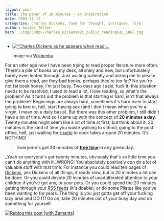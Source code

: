 ```yaml
---
layout: post
title: The power of 20 minutes - an inspiration
date: 2009-11-12
categories: Charles Dickens, food for thought, intrigues, life
author: Swizec Teller
hero: ./img/300px-Charles_Dickens%2C_public_reading%2C_1867.jpg
---
```


-   [!["Charles Dickens as he appears when readi...](./img/300px-Charles_Dickens%2C_public_reading%2C_1867.jpg '"Charles Dickens as he appears when readi...')](http://commons.wikipedia.org/wiki/Image:Charles_Dickens%2C_public_reading%2C_1867.jpg)

    Image via [Wikipedia](http://commons.wikipedia.org/wiki/Image:Charles_Dickens%2C_public_reading%2C_1867.jpg)

For an utter age now I have been trying to read proper literature more often. There's a pile of books on my desk, all shiny and new, but unfortunately barely even leafed through. Just waiting patiently and asking me to please give them a read, are they bad books, perhaps they're too fat? No you're not fat book honey, I'm just busy. Two days ago I said, fuck it, this situation needs to be resolved, I used to read a lot, I love reading, so what's the problem? As it turns out the problem is that starting is hard, isn't that always the problem? Beginnings are always hard, sometimes it's hard even to start going to bed or, hell, start having sex (and I don't mean when you're a virgin, I mean on a daily basis). But there was this other problem, I still didn't have a lot of time. And so I came up with the concept of **20 minutes a day**. Twenty minutes might seem like a lot of time at first, but think about it. 20 minutes is the kind of time you waste walking to school, going to the post office, hell, just waiting for [risotto](http://en.wikipedia.org/wiki/Risotto "Risotto") to cook takes around 20 minutes. It's NOTHING!

> **Everyone's got 20 minutes of [free time](http://en.wikipedia.org/wiki/Leisure "Leisure") in any given day.**

_Yeah so everyone's got twenty minutes, obviously that's so little time you can't do anything with it._WRONG! You absolutely positively _can_ do a lot of valuable stuff with that time. For instance you could read ten pages of [Dickens](http://en.wikipedia.org/wiki/Charles_Dickens "Charles Dickens"), yes Dickens of all things, it reads slow, but in 20 minutes a lot can be done. Or you could devote 20 minutes of unadulterated attention to your children if you've got any, or your pets. Or you could spend the 20 minutes getting through your [RSS feeds](http://en.wikipedia.org/wiki/RSS "RSS") (it's doable), or do some Pilates like you've been wanting to for years. The thing is you just gotta get off your fucking lazy arse and DO IT! Go on, take 20 minutes out of your busy day and do something for yourself.

[![Reblog this post \[with Zemanta\]](http://img.zemanta.com/reblog_e.png?x-id=8cbcf747-ac87-400c-8e76-d70abfbf6ece)](http://reblog.zemanta.com/zemified/8cbcf747-ac87-400c-8e76-d70abfbf6ece/ "Reblog this post \[with Zemanta]")
